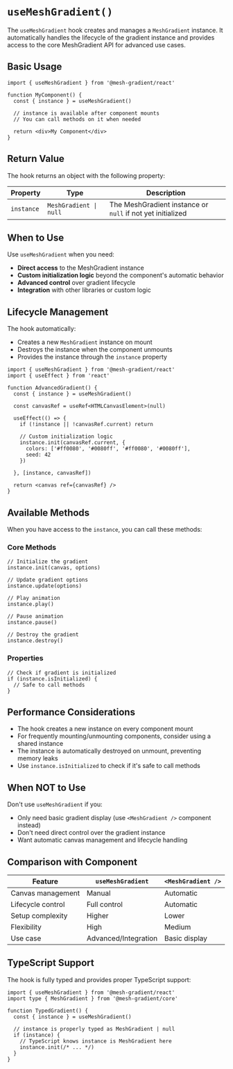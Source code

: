 # `useMeshGradient()`

The `useMeshGradient` hook creates and manages a `MeshGradient` instance. It automatically handles the lifecycle of the gradient instance and provides access to the core MeshGradient API for advanced use cases.

## Basic Usage

```tsx
import { useMeshGradient } from '@mesh-gradient/react'

function MyComponent() {
  const { instance } = useMeshGradient()
  
  // instance is available after component mounts
  // You can call methods on it when needed
  
  return <div>My Component</div>
}
```

## Return Value

The hook returns an object with the following property:

| Property | Type | Description |
|----------|------|-------------|
| `instance` | `MeshGradient \| null` | The MeshGradient instance or `null` if not yet initialized |

## When to Use

Use `useMeshGradient` when you need:

- **Direct access** to the MeshGradient instance
- **Custom initialization logic** beyond the component's automatic behavior
- **Advanced control** over gradient lifecycle
- **Integration** with other libraries or custom logic

## Lifecycle Management

The hook automatically:

- Creates a new `MeshGradient` instance on mount
- Destroys the instance when the component unmounts
- Provides the instance through the `instance` property

```tsx
import { useMeshGradient } from '@mesh-gradient/react'
import { useEffect } from 'react'

function AdvancedGradient() {
  const { instance } = useMeshGradient()

  const canvasRef = useRef<HTMLCanvasElement>(null)
  
  useEffect(() => {
    if (!instance || !canvasRef.current) return
    
    // Custom initialization logic
    instance.init(canvasRef.current, {
      colors: ['#ff0080', '#0080ff', '#ff0080', '#0080ff'],
      seed: 42
    })

  }, [instance, canvasRef])
  
  return <canvas ref={canvasRef} />
}
```


## Available Methods

When you have access to the `instance`, you can call these methods:

### Core Methods

```tsx
// Initialize the gradient
instance.init(canvas, options)

// Update gradient options
instance.update(options)

// Play animation
instance.play()

// Pause animation
instance.pause()

// Destroy the gradient
instance.destroy()
```

### Properties

```tsx
// Check if gradient is initialized
if (instance.isInitialized) {
  // Safe to call methods
}
```

## Performance Considerations

- The hook creates a new instance on every component mount
- For frequently mounting/unmounting components, consider using a shared instance
- The instance is automatically destroyed on unmount, preventing memory leaks
- Use `instance.isInitialized` to check if it's safe to call methods

## When NOT to Use

Don't use `useMeshGradient` if you:

- Only need basic gradient display (use `<MeshGradient />` component instead)
- Don't need direct control over the gradient instance
- Want automatic canvas management and lifecycle handling

## Comparison with Component

| Feature | `useMeshGradient` | `<MeshGradient />` |
|---------|-------------------|-------------------|
| Canvas management | Manual | Automatic |
| Lifecycle control | Full control | Automatic |
| Setup complexity | Higher | Lower |
| Flexibility | High | Medium |
| Use case | Advanced/Integration | Basic display |

## TypeScript Support

The hook is fully typed and provides proper TypeScript support:

```tsx
import { useMeshGradient } from '@mesh-gradient/react'
import type { MeshGradient } from '@mesh-gradient/core'

function TypedGradient() {
  const { instance } = useMeshGradient()
  
  // instance is properly typed as MeshGradient | null
  if (instance) {
    // TypeScript knows instance is MeshGradient here
    instance.init(/* ... */)
  }
}
```